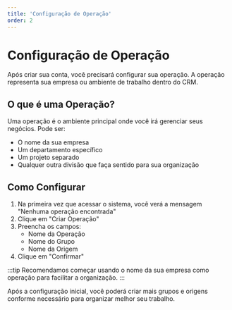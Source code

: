 ```yaml
---
title: 'Configuração de Operação'
order: 2
---
```


# Configuração de Operação

Após criar sua conta, você precisará configurar sua operação. A operação representa sua empresa ou ambiente de trabalho dentro do CRM.

## O que é uma Operação?

Uma operação é o ambiente principal onde você irá gerenciar seus negócios. Pode ser:
- O nome da sua empresa
- Um departamento específico
- Um projeto separado
- Qualquer outra divisão que faça sentido para sua organização

## Como Configurar

1. Na primeira vez que acessar o sistema, você verá a mensagem "Nenhuma operação encontrada"
2. Clique em "Criar Operação"
3. Preencha os campos:
   - Nome da Operação
   - Nome do Grupo
   - Nome da Origem
4. Clique em "Confirmar"

:::tip
Recomendamos começar usando o nome da sua empresa como operação para facilitar a organização.
:::

Após a configuração inicial, você poderá criar mais grupos e origens conforme necessário para organizar melhor seu trabalho. 